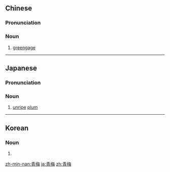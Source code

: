 ==Chinese==
{{zh-forms}}

===Pronunciation===
{{zh-pron
|m=qīngméi
|cat=n
}}

===Noun===
{{zh-noun}}

# [[greengage]]
----
==Japanese==
{{ja-kanjitab|あお|うめ|yomi=k}}

===Pronunciation===
{{ja-pron|あお.うめ|y=k}}

===Noun===
{{ja-noun|あお.うめ}}

# [[unripe]] [[plum]]

----

==Korean==
{{ko-hanjatab}}

===Noun===
{{ko-noun|hj|hangeul=청매}}

# {{hanja form of|청매|}}

[[zh-min-nan:青梅]]
[[ja:青梅]]
[[zh:青梅]]